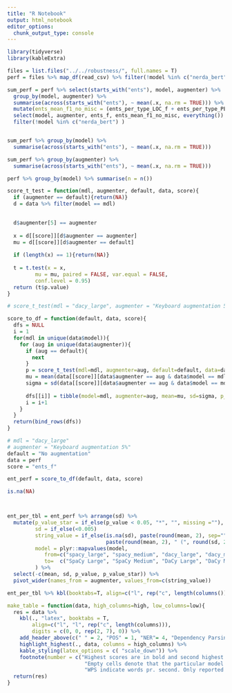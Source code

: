```yaml
---
title: "R Notebook"
output: html_notebook
editor_options: 
  chunk_output_type: console
---
```


```r
library(tidyverse)
library(kableExtra)
```


```r
files = list.files("../../robustness/", full.names = T)
perf = files %>% map_df(read_csv) %>% filter(!model %in% c("nerda_bert", "dacy_small") )
```

```r

sum_perf = perf %>% select(starts_with("ents"), model, augmenter) %>%
  group_by(model, augmenter) %>% 
  summarise(across(starts_with("ents"), ~ mean(.x, na.rm = TRUE))) %>% 
  mutate(ents_mean_f1_no_misc = (ents_per_type_LOC_f + ents_per_type_PER_f + ents_per_type_ORG_f) / 3) %>% 
  select(model, augmenter, ents_f, ents_mean_f1_no_misc, everything()) %>% 
  filter(!model %in% c("nerda_bert") )


sum_perf %>% group_by(model) %>% 
  summarise(across(starts_with("ents"), ~ mean(.x, na.rm = TRUE)))

sum_perf %>% group_by(augmenter) %>% 
  summarise(across(starts_with("ents"), ~ mean(.x, na.rm = TRUE)))

perf %>% group_by(model) %>% summarise(n = n()) 
```



```r

score_t_test = function(mdl, augmenter, default, data, score){
  if (augmenter == default){return(NA)}
  d = data %>% filter(model == mdl)

  
  d$augmenter[5] == augmenter
  
  x = d[[score]][d$augmenter == augmenter]
  mu = d[[score]][d$augmenter == default]
  
  if (length(x) == 1){return(NA)}
  
  t = t.test(x = x,
         mu = mu, paired = FALSE, var.equal = FALSE,
         conf.level = 0.95)
  return (t$p.value)
}

# score_t_test(mdl = "dacy_large", augmenter = "Keyboard augmentation 5%", default = default, data = data, score=score)

score_to_df = function(default, data, score){
  dfs = NULL
  i = 1
  for(mdl in unique(data$model)){
    for (aug in unique(data$augmenter)){
      if (aug == default){
        next
      }
      p = score_t_test(mdl=mdl, augmenter=aug, default=default, data=data, score=score)
      mu = mean(data[[score]][data$augmenter == aug & data$model == mdl])
      sigma = sd(data[[score]][data$augmenter == aug & data$model == mdl])
      
      dfs[[i]] = tibble(model=mdl, augmenter=aug, mean=mu, sd=sigma, p_value=p)
      i = i+1
    }
  }
  return(bind_rows(dfs))
}


```


```r
# mdl = "dacy_large"
# augmenter = "Keyboard augmentation 5%"
default = "No augmentation"
data = perf
score = "ents_f"

ent_perf = score_to_df(default, data, score)

is.na(NA)



ent_per_tbl = ent_perf %>% arrange(sd) %>% 
  mutate(p_value_star = if_else(p_value < 0.05, "*", "", missing =""),
         sd = if_else(<0.005)
         string_value = if_else(is.na(sd), paste(round(mean, 2), sep=""),
                                paste(round(mean, 2), " (", round(sd, 2), ") ", p_value_star, sep="")),
         model = plyr::mapvalues(model, 
            from=c("spacy_large", "spacy_medium", "dacy_large", "dacy_medium", "danlp_bert", "spacy_small"), 
            to=  c("SpaCy Large", "SpaCy Medium", "DaCy Large", "DaCy Medium", "DaNLP BERT", "SpaCy Small"))
         ) %>% 
  select(-c(mean, sd, p_value, p_value_star)) %>% 
  pivot_wider(names_from = augmenter, values_from=c(string_value))

ent_per_tbl %>% kbl(booktabs=T, align=c("l", rep("c", length(columns()))) %>% 

make_table = function(data, high_columns=high, low_columns=low){
  res = data %>% 
    kbl(., "latex", booktabs = T, 
        align=c("l", "l", rep("c", length(columns))), 
        digits = c(0, 0, rep(2, 7), 0)) %>%
    add_header_above(c(" " = 2, "POS" = 1, "NER"= 4, "Dependency Parsing" = 2, "Speed" = 1)) %>%
    highlight_highest(., data, columns = high_columns) %>% 
    kable_styling(latex_options = c( "scale_down")) %>% 
    footnote(number = c("Highest scores are in bold and second highest is underlined.", 
                         "Empty cells denote that the particular model does not contain a trained component for the specific task.", 
                         "WPS indicate words pr. second. Only reported to DaCy models."))
  return(res)
}
```


